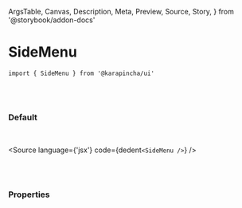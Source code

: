   ArgsTable,
  Canvas,
  Description,
  Meta,
  Preview,
  Source,
  Story,
} from '@storybook/addon-docs'


<Meta title='01. Atoms / SideMenu' component={SideMenu} />

# SideMenu

`import { SideMenu } from '@karapincha/ui'`

<br />
<br />

### Default

<br />

<Story name='Default'>
  <div className='doc-story__preview' style={{ zoom: '100%' }}>
    <div className='flex items-center gap-4'>
      <SideMenu />
    </div>
  </div>
</Story>

<Source language={'jsx'} code={dedent`<SideMenu />`} />

<br />
<br />

### Properties

<ArgsTable of={SideMenu} />
